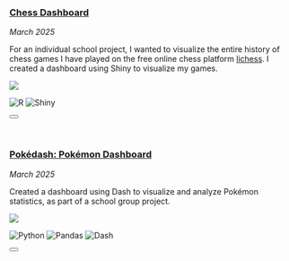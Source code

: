 ::: {.cell .hover-box}
### [Chess Dashboard](https://github.com/nvarabioff/chess-dashboard)
_March 2025_

<div id="proj2-content" class="collapse">
For an individual school project, I wanted to visualize the entire history of chess games I have played on the free online chess platform [lichess](https://lichess.org/). I created a dashboard using Shiny to visualize my games.

![](../img/chess-db.gif)

![R](https://img.shields.io/badge/R-276DC3?style=for-the-badge&logo=r&logoColor=white)
![Shiny](https://img.shields.io/badge/Shiny-276DC3?style=for-the-badge&logo=shiny&logoColor=white)
</div>

<button class="btn btn-primary toggle-collapse" data-bs-toggle="collapse" data-bs-target="#proj2-content"></button>
:::

&nbsp;

::: {.cell .hover-box}
### [Pokédash: Pokémon Dashboard](https://github.com/nvarabioff/pokemon-dashboard)
_March 2025_

<div id="proj3-content" class="collapse">
Created a dashboard using Dash to visualize and analyze Pokémon statistics, as part of a school group project.

![](../img/demo.gif)

![Python](https://img.shields.io/badge/Python-FFD43B?style=for-the-badge&logo=python&logoColor=blue)
![Pandas](https://img.shields.io/badge/Pandas-2C2D72?style=for-the-badge&logo=pandas&logoColor=white)
![Dash](https://img.shields.io/badge/Plotly_Dash-F2F4F9?style=for-the-badge&logo=plotly&logoColor=black)
</div>

<button class="btn btn-primary toggle-collapse" data-bs-toggle="collapse" data-bs-target="#proj3-content"></button>
:::